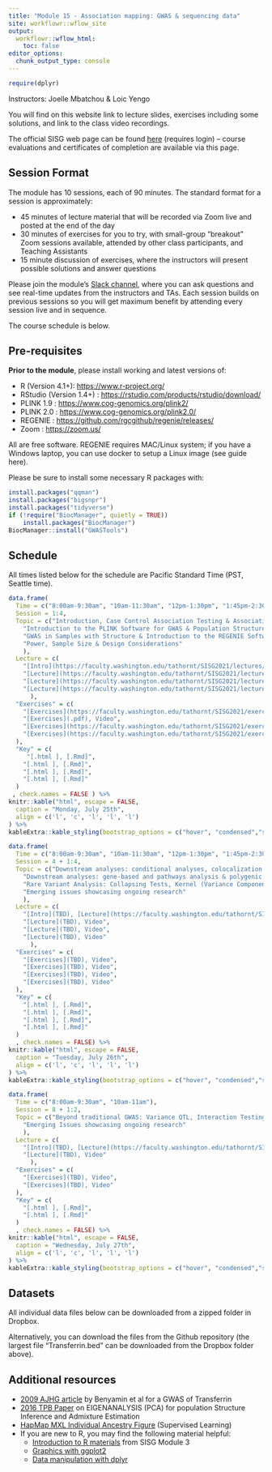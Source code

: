 ```yaml
---
title: "Module 15 - Association mapping: GWAS & sequencing data"
site: workflowr::wflow_site
output:
  workflowr::wflow_html:
    toc: false
editor_options:
  chunk_output_type: console
---
```


```r
require(dplyr)
```

Instructors: Joelle Mbatchou & Loic Yengo

You will find on this website link to lecture slides, exercises including some solutions, and link to the class video recordings.

The official SISG web page can be found [here](https://si.biostat.washington.edu/courses/SM2215) (requires login) – course evaluations and certificates of completion are available via this page.


## Session Format
The module has 10 sessions, each of 90 minutes. The standard format for a session is approximately:

* 45 minutes of lecture material that will be recorded via Zoom live and posted at the end of the day
* 30 minutes of exercises for you to try, with small-group "breakout" Zoom sessions available, attended by other class participants, and Teaching Assistants
* 15 minute discussion of exercises, where the instructors will present possible solutions and answer questions

Please join the module's [Slack channel](https://uwbiostatisticssisg.slack.com), where you can ask questions and see real-time updates from the instructors and TAs.
Each session builds on previous sessions so you will get maximum benefit by attending every session live and in sequence.

The course schedule is below.


## Pre-requisites

**Prior to the module**, please install working and latest versions of:

* R (Version 4.1+): 
  <a href="https://www.r-project.org/" target="_blank">https://www.r-project.org/</a>
* RStudio (Version 1.4+) : 
  <a href="https://rstudio.com/products/rstudio/download/" target="_blank">https://rstudio.com/products/rstudio/download/</a>
* PLINK 1.9 : 
  <a href="https://www.cog-genomics.org/plink2/" target="_blank">https://www.cog-genomics.org/plink2/</a>
* PLINK 2.0 : 
  <a href="https://www.cog-genomics.org/plink2.0/" target="_blank">https://www.cog-genomics.org/plink2.0/</a>
* REGENIE : 
  <a href="https://github.com/rgcgithub/regenie/releases/" target="_blank">https://github.com/rgcgithub/regenie/releases/</a>
* Zoom : 
  <a href="https://zoom.us/" target="_blank">https://zoom.us/</a>

All are free software. 
REGENIE requires MAC/Linux system; if you have a Windows laptop, you can use docker to setup a Linux image (see guide here).

Please be sure to install some necessary R packages with:
```r
install.packages("qqman")
install.packages("bigsnpr")
install.packages("tidyverse")
if (!require("BiocManager", quietly = TRUE))
    install.packages("BiocManager")
BiocManager::install("GWASTools")
```

## Schedule

All times listed below for the schedule are Pacific Standard Time (PST, Seattle time).

```r
data.frame(
  Time = c("8:00am-9:30am", "10am-11:30am", "12pm-1:30pm", "1:45pm-2:30pm"),
  Session = 1:4,
  Topic = c("Introduction, Case Control Association Testing & Association Testing with Quantitative Traits",
    "Introduction to the PLINK Software for GWAS & Population Structure Inference",
    "GWAS in Samples with Structure & Introduction to the REGENIE Software",
    "Power, Sample Size & Design Considerations"
    ),
  Lecture = c(
    "[Intro](https://faculty.washington.edu/tathornt/SISG2021/lectures/SISG2021session00.pdf), [Lecture](https://faculty.washington.edu/tathornt/SISG2021/lectures/SISG2021session01.pdf), Video",
    "[Lecture](https://faculty.washington.edu/tathornt/SISG2021/lectures/SISG2021session03.pdf), Video",
    "[Lecture](https://faculty.washington.edu/tathornt/SISG2021/lectures/SISG2021session06.pdf), Video",
    "[Lecture](https://faculty.washington.edu/tathornt/SISG2021/lectures/SISG2021session10.pdf), Video" 
      ),
  "Exercises" = c(
    "[Exercises](https://faculty.washington.edu/tathornt/SISG2021/exercises/assoc_ex01.pdf), Video",
    "[Exercises](.pdf), Video",
    "[Exercises](https://faculty.washington.edu/tathornt/SISG2021/exercises/assoc_ex03.pdf), Video",
    "[Exercises](https://faculty.washington.edu/tathornt/SISG2021/exercises/assoc_ex4.pdf), Video"
  ),
  "Key" = c(
     "[.html ], [.Rmd]",
    "[.html ], [.Rmd]",
    "[.html ], [.Rmd]",
    "[.html ], [.Rmd]"
  )
 , check.names = FALSE ) %>%
knitr::kable("html", escape = FALSE, 
  caption = "Monday, July 25th", 
  align = c('l', 'c', 'l', 'l', 'l')
) %>%
kableExtra::kable_styling(bootstrap_options = c("hover", "condensed","striped"))
```

```r
data.frame(
  Time = c("8:00am-9:30am", "10am-11:30am", "12pm-1:30pm", "1:45pm-2:30pm"),
  Session = 4 + 1:4,
  Topic = c("Downstream analyses: conditional analyses, colocalization & fine-mapping",
    "Downstream analyses: gene-based and pathways analysis & polygenic risk scores",
    "Rare Variant Analysis: Collapsing Tests, Kernel (Variance Component) Tests and Omnibus Tests",
    "Emerging issues showcasing ongoing research"
    ),
  Lecture = c(
    "[Intro](TBD), [Lecture](https://faculty.washington.edu/tathornt/SISG2021/lectures/SISG2021session01.pdf), Video",
    "[Lecture](TBD), Video",
    "[Lecture](TBD), Video",
    "[Lecture](TBD), Video" 
      ),
  "Exercises" = c(
    "[Exercises](TBD), Video",
    "[Exercises](TBD), Video",
    "[Exercises](TBD), Video",
    "[Exercises](TBD), Video"
  ),
  "Key" = c(
    "[.html ], [.Rmd]",
    "[.html ], [.Rmd]",
    "[.html ], [.Rmd]",
    "[.html ], [.Rmd]"
  )
  , check.names = FALSE) %>%
knitr::kable("html", escape = FALSE, 
  caption = "Tuesday, July 26th", 
  align = c('l', 'c', 'l', 'l', 'l')
) %>%
kableExtra::kable_styling(bootstrap_options = c("hover", "condensed","striped"))
```

```r
data.frame(
  Time = c("8:00am-9:30am", "10am-11am"),
  Session = 8 + 1:2,
  Topic = c("Beyond traditional GWAS: Variance QTL, Interaction Testing, GWAX, Time-to-event, Multi-trait analysis",
    "Emerging Issues showcasing ongoing research"
    ),
  Lecture = c(
    "[Intro](TBD), [Lecture](https://faculty.washington.edu/tathornt/SISG2021/lectures/SISG2021session01.pdf), [Video](link4)",
    "[Lecture](TBD), Video" 
      ),
  "Exercises" = c(
    "[Exercises](TBD), Video",
    "[Exercises](TBD), Video"
  ),
  "Key" = c(
    "[.html ], [.Rmd]",
    "[.html ], [.Rmd]"
  )
  , check.names = FALSE) %>%
knitr::kable("html", escape = FALSE, 
  caption = "Wednesday, July 27th", 
  align = c('l', 'c', 'l', 'l', 'l')
) %>%
kableExtra::kable_styling(bootstrap_options = c("hover", "condensed","striped"))
```

## Datasets

All individual data files below can be downloaded from a zipped folder in Dropbox.

Alternatively, you can download the files from the Github repository (the largest file "Transferrin.bed" can be downloaded from the Dropbox folder above).

## Additional resources

* [2009 AJHG article](https://faculty.washington.edu/tathornt/sisg/AJHG_Transferrin_2009.pdf) by Benyamin et al for a GWAS of Transferrin
* [2016 TPB Paper](https://faculty.washington.edu/tathornt/sisg/Zheng_Weir_Eigenanalysis_TPB_2016.pdf) on EIGENANALYSIS (PCA) for population Structure Inference and Admixture Estimation
* [HapMap MXL Individual Ancestry Figure](https://faculty.washington.edu/tathornt/sisg/HapMapMXL_Ancestry_Supervised.pdf) (Supervised Learning)
* If you are new to R, you may find the following material helpful:
  * [Introduction to R materials](https://faculty.washington.edu/kenrice/rintro/) from SISG Module 3
  * [Graphics with ggplot2](https://ggplot2.tidyverse.org/)
  * [Data manipulation with dplyr](http://dplyr.tidyverse.org/)
